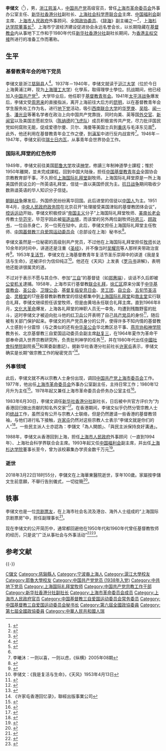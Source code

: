 {{Infobox officeholder
| subject_name  = 李儲文 
| image_name    = 
| image_size    = 
| image_caption =  
| birthdate     = {{birth date|df=yes|1918|1|30}}
| birth_place   = {{ROC-1912}}[[浙江省_(中華民國)|浙江省]][[慈谿县|慈谿县]]
| deathdate     = {{death date and age|df=yes|2018|3|22|1918|1|30}}
| death_place   = {{PRC}}上海華東醫院
| party         = {{CCP}}
| occupation    = [[中国共产党|中国共产党]]高級干部<br />中华人民共和国政府外事官员<br />潜伏在[[基督教青年会|基督教青年会]]和[[三自爱国教会|三自爱国教会]]的中共地下党员<br />[[上海国际礼拜堂|上海国际礼拜堂]]前主任[[牧师|牧师]]
}}
'''李储文'''（{{bd|1918年|1月30日|2018年|3月22日|catIdx=Li}}<ref>{{Cite web|title=上海杉达学院为李储文董事长庆贺九十华诞|url=http://www.guangbiaou.sh.cn/news/readnews.asp?newsid=1855|accessdate=|work=}}{{dead link|date=2018年1月 |bot=InternetArchiveBot |fix-attempted=yes }}</ref>），男，[[浙江|浙江]][[慈溪|慈溪]]人，[[中国共产党|中国共产党]]高级官员，曾任[[上海市革命委员会|上海市革命委员会]]外事办公室主任、[[新华社香港分社|新华社香港分社]]副社长、[[上海社会科学界联合会|上海社会科学界联合会]]主席、[[中国福利会|中国福利会]]副主席、[[上海市人民政府|上海市人民政府]]外事顾问、[[全国政协委员|全国政协委员]]、《[[辞海|辞海]]》副主编之一<ref>{{Cite web|title=辞书大事记|url=http://www.cishu.com.cn/html_1/dashiji_4.php|accessdate=|work=上海辞书出版社|archiveurl=https://archive.is/20120722164134/http://www.cishu.com.cn/html_1/dashiji_4.php|archivedate=2012-07-22|dead-url=no}}</ref>，[[上海杉达学院|上海杉达学院]][[董事长|董事长]]<ref>{{Cite web|title=上海杉达学院董事长李储文教授到院指导|url=http://www.guangbiaou.sh.cn/news/readnews.asp?newsid=1808|accessdate=|work=|archiveurl=https://archive.is/20120803171607/http://www.guangbiaou.sh.cn/news/readnews.asp?newsid=1808|archivedate=2012-08-03|dead-url=no}}</ref>、上海市宁波经济建设促进协会永远名誉会长，以长期隐藏在[[基督教会|基督教会]]内从事地下工作和于1980年代任[[新华社香港分社|新华社香港分社]]副社长期间，为[[香港回歸|香港主权交接]]所进行的准备工作而著称。

== 生平 ==
=== 基督教青年会的地下党员 ===
李储文是浙江[[慈谿县|慈谿县]]人<ref>{{Cite web|title=列席党代会之三|url=http://blog.sina.com.cn/s/blog_48dbd2310100095a.html|accessdate=|work=|archive-date=2019-08-12|archive-url=https://web.archive.org/web/20190812074346/http://blog.sina.com.cn/s/blog_48dbd2310100095a.html|dead-url=no}}</ref>。1937年－1940年，李储文就读于[[沪江大学|沪江大学]]（位於今日上海黄浦江畔，现为[[上海理工大学|上海理工大学]]）化學系，取得理學士學位。抗战期间，他已经加入[[中国共产党|中国共产党]]<ref name=自动生成1>{{Cite web |url=http://www.shfao.gov.cn/wsb/node26/node32/userobject1ai1435.html |title=市外办老干部纪念抗日战争暨世界反法西斯战争胜利六十周年系列活动侧记 |access-date=2007-09-26 |archive-url=https://web.archive.org/web/20071031172001/http://www.shfao.gov.cn/wsb/node26/node32/userobject1ai1435.html |archive-date=2007-10-31 |dead-url=yes }}</ref>。大学毕业后，他任职于[[基督教青年会|基督教青年会]]。1941年[[太平洋战争|太平洋战争]]爆发后，李储文受[[周恩来|周恩来]]的直接指派，离开上海前往大后方的[[昆明|昆明]]，以在基督教青年会学生服务处工作为名，进行[[地下党|地下党]]活动，吸引[[西南联合大学|西南联合大学]]的[[华罗庚|华罗庚]]、[[吴晗|吴晗]]、[[闻一多|闻一多]]、[[潘光旦|潘光旦]]等著名学者在政治上向中国共产党靠拢，同时向美、英等国[[外交官|外交官]]、[[新闻官|新闻官]]以及美国志愿航空队（[[陈纳德|陈纳德]]的[[飞虎队|飞虎队]]）成员积极宣传共产党，尽力批评国民党如何腐败无能，促成爱德尔曼、贝尔、海曼等美国士兵到[[重庆|重庆]]与毛泽东见面<ref name=自动生成1 />，此外，他还利用在基督教青年会工作之便，到[[滇军|滇军]]中进行反内战宣传<ref>李曦沐：一则以喜，一则以虑，《纵横》2005年08期</ref>。1946年－1947年，李储文前往[[瑞士|瑞士]][[日内瓦|日内瓦]]，从事青年会世界协会工作。

=== 国际礼拜堂的红色牧师 ===
1949年，李储文前往美国[[耶鲁大学|耶鲁大学]]攻读[[神学|神学]]，修讀三年制神道學士課程；惟於1950年離開，並未完成課程。回到中国大陆後，担任[[中国基督教青年会|中国基督教青年会]]全国协会宗教教育部干事，不久担任[[上海国际礼拜堂|上海国际礼拜堂]]副牧师。上海国际礼拜堂原是一所上海美国侨民设立的一所英语礼拜堂，信徒一直以美国侨民为主。[[抗日战争|抗日战争]]期间吸收少数熟谙英语的华人知识分子信徒。

[[朝鲜战争|朝鲜战争]]爆发后，外国侨民纷纷离华回国。此后进堂的信徒以[[中国人|中国人]]为主。1951年4月，[[中央人民政府政务院|中央人民政府政务院]]在北京召开“处理接受美国津贴的基督教团体会议”，[[控诉运动|控诉运动]]开始，李储文积极控诉“[[帝国主义|帝国主义]]分子”上海国际礼拜堂牧师、[[美南长老会|美南长老会]]传教士[[毕范宇|毕范宇]]，毕范宇因此被[[驱逐出境|驱逐出境]]，而该堂的另外两位副牧师[[孙恩三|孙恩三]]、[[顾政书|顾政书]]，一位自杀身亡，另一位死在狱中。此后，李储文担任上海国际礼拜堂主任牧师、[[中国基督教三自爱国运动委员会|中国基督教三自爱国运动委员会]]（总部设在上海）秘书长<ref>{{Cite web|title=上海宗教志 >> 第五编基督教 >> 第六章三自爱国运动 >> 第三节　联合礼拜 1958年联合礼拜前堂、点情况表|url=http://www.shtong.gov.cn/newsite/node2/node2245/node75195/node75204/node75308/node75322/userobject1ai92079.html|accessdate=|work=|archive-date=2012-08-05|archive-url=https://archive.is/20120805140053/http://www.shtong.gov.cn/newsite/node2/node2245/node75195/node75204/node75308/node75322/userobject1ai92079.html|dead-url=no}}</ref>。

李储文虽然是一位秘密的高级别共产党员，不过他在上海国际礼拜堂担任[[牧师|牧师]]长达10余年的时间中，讲道还是注重《[[圣经|圣经]]》，并不像当时[[吴耀宗|吴耀宗]]等人那样夹带政治宣传<ref>{{Cite web|title=沧桑岁月|url=http://www.observechina.net/info/ArtShow.asp?ID=29584|accessdate=|work=|author=陈文立|archiveurl=https://web.archive.org/web/20160304234835/http://www.observechina.net/info/ArtShow.asp?ID=29584|archivedate=2016-03-04|dead-url=no}}</ref>。1953年[[复活节|复活节]]，李储文在上海基督教青年复活节圣乐崇拜中的讲道《我是复活与生命》，还被评价为信仰纯正<ref>李储文：《我是复活与生命》，《天风》1953年4月13日</ref>。他还在《天风》上发表《[[罗马书|罗马书]]讲解》，表明他还能讲很属灵的道。

不过对于表示不愿与其合作、参加“[[三自愛國教會|三自]]”的基督徒（如[[郑惠端|郑惠端]]），谈话不久后即被[[公安机关|公安机关]]逮捕。1958年，上海市实行基督教[[联合礼拜|联合礼拜]]，[[徐汇区|徐汇区]]原来分属于[[中华基督教会|中华基督教会]]、[[圣公会|圣公会]]、[[卫理公会|卫理公会]]、[[基督复临安息日会|基督复临安息日会]]、[[灵工团|灵工团]]、[[自立会|自立会]]、[[五旬节圣洁会|五旬节圣洁会]]、[[灵粮堂|灵粮堂]]的17座基督教新教教堂的信徒都集中到[[上海国际礼拜堂|上海国际礼拜堂]]和[[救主堂|救主堂]]实行联合礼拜，李储文继续担任该堂牧师，但是由黄培永任联合礼拜主席。直到1966年8月，[[文化大革命|文化大革命]]爆发，上海各礼拜堂的神职人员无一幸免，均遭到残酷野蛮的批斗，这时李储文才被迫向批斗他的[[红卫兵|红卫兵]]公开表明了自己[[共产党员|共产党员]]的身份<ref>{{Cite web|title=《奇异恩典》第四章 父啊！你的美意本是如此|url=http://www.cclife.org/htdocs/cclife.nsf/e68dc19e63a9f71985256b42005d2dae/08afa88aaf93db2785256b3e0073083a?OpenDocument|accessdate=|work=生命季刊杂志第五卷 第四期 12/2001 总第二十期|author=郑惠端}}{{dead link|date=2018年1月 |bot=InternetArchiveBot |fix-attempted=yes }}</ref>，随后被有关部门保护起来。李储文的共产党员身分的公开，使得许多不知内情的基督教人士感到十分震惊（与之类似的还有[[中华圣公会|中华圣公会]]华北教区总干事、[[燕京协和神学院|燕京协和神学院]]教务长、北京基督教三自爱国运动委员会副主席[[赵复三|赵复三]]，在1964年夏作为革命干部奉命调入世界宗教研究所，负责批判神学的任务<ref>{{Cite web|title=纪念世界宗教研究所成立40周年|url=http://sym2005.cass.cn/zhuanti/30zhounian/show_News.asp?id=90696|accessdate=|work=}}{{dead link|date=2018年1月 |bot=InternetArchiveBot |fix-attempted=yes }}</ref>，并在1980年代出任[[中國社會科學院|中國社會科學院]]副院長<ref>{{Cite web|title=我院领导|url=http://www.cass.net.cn/wyld/y_02.htm|accessdate=|work=|archiveurl=https://web.archive.org/web/20071226223359/http://www.cass.net.cn/wyld/y_02.htm|archivedate=2007-12-26|dead-url=yes}}</ref>和黨委副書記）。据新华社香港分社前社长[[许家屯|许家屯]]表示，李储文确实是长期“做宗教工作的秘密党员”<ref>《许家屯香港回忆录》，聯經出版事業公司</ref>。

=== 外事领域 ===
此后，李储文就不再以宗教人士身份出现，调回[[中国共产党上海市委员会|中国共产党上海市委员会]]工作。1977年，他出任[[上海市革命委员会|上海市革命委员会]]外事办公室副主任，主持日常工作；1980年12月升为主任<ref>{{Cite web|title=上海外事志 >> 下编·第九篇外事机构和对外友好团体 >> 第一章外事机构 >> 第四节　上海市人民政府外事办公室|url=http://www.shtong.gov.cn/newsite/node2/node2245/node69969/node69991/node70107/node70258/userobject1ai69981.html|accessdate=|work=|archive-date=2019-04-20|archive-url=https://web.archive.org/web/20190420101556/http://www.shtong.gov.cn/Newsite/node2/node2245/node69969/node69991/node70107/node70258/userobject1ai69981.html|dead-url=no}}</ref>。1978年起又兼任上海市革命委员会侨务办公室主任<ref>{{Cite web|title=上海侨务志 >> 第八章机构、党派 >> 第一节　市侨务机构 上海市市级侨务机构历届领导一览表|url=http://www.shtong.gov.cn/newsite/node2/node2245/node74226/node74238/node74265/userobject1ai89688.html|accessdate=|work=|archive-date=2017-02-27|archive-url=https://web.archive.org/web/20170227171316/http://www.shtong.gov.cn/Newsite/node2/node2245/node74226/node74238/node74265/userobject1ai89688.html|dead-url=no}}</ref>。

1983年6月30日，李储文调任[[新华社香港分社|新华社香港分社]]副社长，日后被中共官方评价为“为香港回归做出贡献的知名外交家”<ref>{{Cite web|title=庆香港回归十周年“沪港合作高峰论坛”在沪举行|url=http://www.hmo.gov.cn/public/xghgszn/nd.htm|accessdate=|date=2007-06-01|work=中新社上海六月一日电}}{{dead link|date=2018年1月 |bot=InternetArchiveBot |fix-attempted=yes }}</ref>。在香港期间，李储文似乎仍然分管宗教人士的[[统战|统战]]工作，虽然没有公开与宗教人士联络，但是仍然邀请一些香港的基督教领袖，与他们进行私下接触，[[许家屯|许家屯]]仍然对这些宗教人士表示“李储文就是你们的人”<ref>{{Cite web|title=王国显：容我的百姓去|url=http://www.cclw.net/Bible/rwdbxq/htm/chapter13.html|accessdate=|work=|archive-date=2018-03-31|archive-url=https://web.archive.org/web/20180331104711/http://www.cclw.net/Bible/rwdbxq/htm/chapter13.html|dead-url=no}}</ref>。一些民主派人士亦認為：李儲文「為人開朗」、「與民主派保持良好溝通」{{r|stheadline}}。

1988年，李储文从香港回到上海，担任[[上海市人民政府|上海市人民政府]]外事顾问（一直到1994年）、上海社会科学界联合会主席。1993年起又任[[中国福利会|中国福利会]]副主席，并出任[[上海杉达学院|上海杉达学院]]董事长至今，曾为该校募集办学资金数千万元<ref>{{Cite web|title=李储文与杉达学院|url=http://www.sandau.edu.cn/new_c/sdkk/xdsh.html|accessdate=|work=|archiveurl=https://web.archive.org/web/20080411022452/http://www.sandau.edu.cn/new_c/sdkk/xdsh.html|archivedate=2008-04-11|dead-url=no}}</ref>。 

=== 逝世 ===
2018年3月22日18时55分，李儲文在上海華東醫院逝世，享年100歲。家屬按李儲文生前意願，不舉行告別儀式，一切從簡<ref name="stheadline">{{cite news |url= |title=家屬按遺願不辦告別儀式 百歲高壽前新華社副社長李儲文病逝 |page=32 |publisher=頭條日報 |date=2018-03-29 |language=zh-hant}}</ref>。

== 轶事 ==
李储文也是一位[[京剧|京剧]][[票友|票友]]，在上海市社会名流及港台、海外人士组成的“上海国际京剧票房”中，担任副理事长<ref>{{Cite web|title=京剧名票社|url=http://www.jingjuth.cn/dispbbs.asp?BoardID=24&ID=2937|accessdate=|work=|archiveurl=https://archive.is/20130919045958/http://www.jingjuth.cn/dispbbs.asp?BoardID=24&ID=2937|archivedate=2013-09-19|dead-url=no}}</ref>。

现在李储文的公开简历中，通常都回避他在1950年代和1960年代曾任基督教牧师的经历，只是说“广泛从事社会与外事活动”<ref>{{Cite web|title=中国福利会志 >> 第十四编人物 >> 第二章人物简介|url=http://www.shtong.gov.cn/newsite/node2/node2245/node69322/node69341/node69493/node69498/userobject1ai67694.html|accessdate=|work=|archive-date=2019-08-11|archive-url=https://web.archive.org/web/20190811161935/http://www.shtong.gov.cn/newsite/node2/node2245/node69322/node69341/node69493/node69498/userobject1ai67694.html|dead-url=no}}</ref><ref>{{Cite web|title=杉达概况：校董事会|url=http://www.sandau.edu.cn/new_c/sdkk/xdsh.html|accessdate=|work=|archiveurl=https://web.archive.org/web/20080411022452/http://www.sandau.edu.cn/new_c/sdkk/xdsh.html|archivedate=2008-04-11|dead-url=no}}</ref>。

== 参考文献 ==
{{Reflist|30em}}

{{-}}
{{s-start}}
{{s-rel}}
{{s-before|?}}
{{s-title|[[中国基督教三自爱国运动委员会|中国基督教三自爱国运动委员会]][[秘书长|秘书长]]|？年－？年}}
{{s-after|?}}
{{s-before|?}}
{{s-title|[[上海国际礼拜堂|上海国际礼拜堂]]主任[[牧师|牧师]]|？年－？年}}
{{s-after|?}}
{{s-end}}

{{中国基督教史|PRC}}
{{Navboxes
| title  = 李储文在[[中国基督教三自爱国运动委员会|中国基督教三自爱国运动委员会]]的职务
| list1  =
{{中国基督教三自爱国运动委员会第一届委员会}}
{{中国基督教三自爱国运动委员会第二届委员会}}
}}

{{Authority control}}
{{DEFAULTSORT:Li李储文}}
[[Category:李姓|C儲文]]
[[Category:慈谿縣人|Category:慈谿縣人]]
[[Category:宁波裔上海人|Category:宁波裔上海人]]
[[Category:滬江大學校友|Category:滬江大學校友]]
[[Category:耶魯大學校友|Category:耶魯大學校友]]
[[Category:中国共产党党员_(1938年入党)|Category:中国共产党党员 (1938年入党)]]
[[Category:中共地下党员|Category:中共地下党员]]
[[Category:上海国际礼拜堂牧师|Category:上海国际礼拜堂牧师]]
[[Category:中国共产党宗教工作干部|Category:中国共产党宗教工作干部]]
[[Category:新华社香港分社副社长|Category:新华社香港分社副社长]]
[[Category:上海市革命委员会成员|Category:上海市革命委员会成员]]
[[Category:上海市人民政府官员|Category:上海市人民政府官员]]
[[Category:中国基督教三自爱国运动委员会常务委员|Category:中国基督教三自爱国运动委员会常务委员]]
[[Category:中国基督教三自爱国运动委员会秘书长|Category:中国基督教三自爱国运动委员会秘书长]]
[[Category:第六屆全國政協委員|Category:第六屆全國政協委員]]
[[Category:第七屆全國政協委員|Category:第七屆全國政協委員]]
[[Category:中華人民共和國人瑞|Category:中華人民共和國人瑞]]